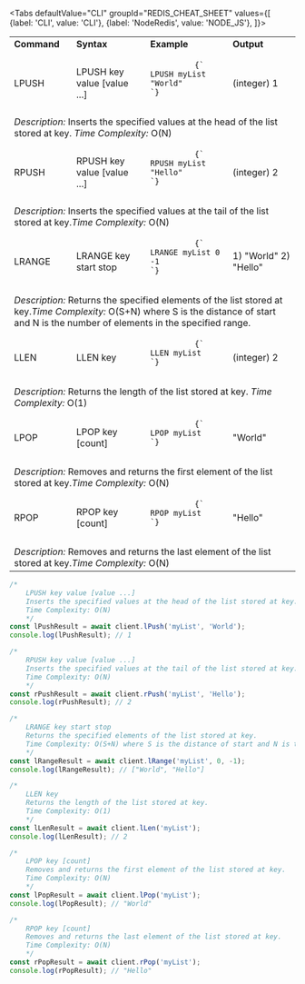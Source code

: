 
<Tabs
  defaultValue="CLI"
  groupId="REDIS_CHEAT_SHEET"
  values={[
    {label: 'CLI', value: 'CLI'},
    {label: 'NodeRedis', value: 'NODE_JS'},
  ]}>

<TabItem value="CLI">

<table>
  <tbody>
    <tr>
      <td>
        <strong>Command</strong>
      </td>
      <td>
        <strong>Syntax</strong>
      </td>
      <td>
        <strong>Example</strong>
      </td>
      <td>
        <strong>Output</strong>
      </td>
    </tr>
    <tr>
      <td>LPUSH</td>
      <td>LPUSH key value [value ...]</td>
      <td>
        <pre>
          <code>{`
LPUSH myList "World"
`}</code>
        </pre>
      </td>
      <td>(integer) 1</td>
    </tr>
    <tr>
      <td colspan="4">
        <em>Description:</em> Inserts the specified values at the head of the
        list stored at key. <em>Time Complexity:</em> O(N)
      </td>
    </tr>
    <tr>
      <td>RPUSH</td>
      <td>RPUSH key value [value ...]</td>
      <td>
        <pre>
          <code>{`
RPUSH myList "Hello"
`}</code>
        </pre>
      </td>
      <td>(integer) 2</td>
    </tr>
    <tr>
      <td colspan="4">
        <em>Description:</em> Inserts the specified values at the tail of the
        list stored at key.<em>Time Complexity:</em> O(N)
      </td>
    </tr>
    <tr>
      <td>LRANGE</td>
      <td>LRANGE key start stop</td>
      <td>
        <pre>
          <code>{`
LRANGE myList 0 -1
`}</code>
        </pre>
      </td>
      <td>1) "World" 2) "Hello"</td>
    </tr>
    <tr>
      <td colspan="4">
        <em>Description:</em> Returns the specified elements of the list stored
        at key.<em>Time Complexity:</em> O(S+N) where S is the distance of start
        and N is the number of elements in the specified range.
      </td>
    </tr>
    <tr>
      <td>LLEN</td>
      <td>LLEN key</td>
      <td>
        <pre>
          <code>{`
LLEN myList
`}</code>
        </pre>
      </td>
      <td>(integer) 2</td>
    </tr>
    <tr>
      <td colspan="4">
        <em>Description:</em> Returns the length of the list stored at key.
        <em>Time Complexity:</em> O(1)
      </td>
    </tr>
    <tr>
      <td>LPOP</td>
      <td>LPOP key [count]</td>
      <td>
        <pre>
          <code>{`
LPOP myList
`}</code>
        </pre>
      </td>
      <td>"World"</td>
    </tr>
    <tr>
      <td colspan="4">
        <em>Description:</em> Removes and returns the first element of the list
        stored at key.<em>Time Complexity:</em> O(N)
      </td>
    </tr>
    <tr>
      <td>RPOP</td>
      <td>RPOP key [count]</td>
      <td>
        <pre>
          <code>{`
RPOP myList
`}</code>
        </pre>
      </td>
      <td>"Hello"</td>
    </tr>
    <tr>
      <td colspan="4">
        <em>Description:</em> Removes and returns the last element of the list
        stored at key.<em>Time Complexity:</em> O(N)
      </td>
    </tr>
  </tbody>
</table>

</TabItem>

<TabItem value="NODE_JS">

```js
/*
    LPUSH key value [value ...]
    Inserts the specified values at the head of the list stored at key.
    Time Complexity: O(N)
    */
const lPushResult = await client.lPush('myList', 'World');
console.log(lPushResult); // 1

/*
    RPUSH key value [value ...]
    Inserts the specified values at the tail of the list stored at key.
    Time Complexity: O(N)
    */
const rPushResult = await client.rPush('myList', 'Hello');
console.log(rPushResult); // 2

/*
    LRANGE key start stop
    Returns the specified elements of the list stored at key.
    Time Complexity: O(S+N) where S is the distance of start and N is the number of elements in the specified range.
    */
const lRangeResult = await client.lRange('myList', 0, -1);
console.log(lRangeResult); // ["World", "Hello"]

/*
    LLEN key
    Returns the length of the list stored at key.
    Time Complexity: O(1)
    */
const lLenResult = await client.lLen('myList');
console.log(lLenResult); // 2

/*
    LPOP key [count]
    Removes and returns the first element of the list stored at key.
    Time Complexity: O(N)
    */
const lPopResult = await client.lPop('myList');
console.log(lPopResult); // "World"

/*
    RPOP key [count]
    Removes and returns the last element of the list stored at key.
    Time Complexity: O(N)
    */
const rPopResult = await client.rPop('myList');
console.log(rPopResult); // "Hello"
```

</TabItem>

</Tabs>
